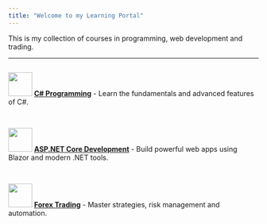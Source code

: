 ```yaml
---
title: "Welcome to my Learning Portal"
---
```


<!-- ![](Assets/Images/logo.png){.lightbox width="20%"} -->

This is my collection of courses in programming, web development and trading.

<hr>

::: {style="display:flex; flex-direction:column; gap:1rem;"}
![](Courses/CSharp/Assets/cover.png){style="height:3rem;"} [**C# Programming**](Courses/CSharp/index.qmd) - Learn the fundamentals and advanced features of C#.

![](Courses/ASPNET/Assets/cover.png){style="height:3rem;"} [**ASP.NET Core Development**](Courses/ASPNET/index.qmd) - Build powerful web apps using Blazor and modern .NET tools.

![](Courses/Forex/Assets/cover.png){style="height:3rem;"} [**Forex Trading**](Courses/Forex/index.qmd) - Master strategies, risk management and automation.
:::